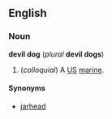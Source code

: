 ==English==
===Noun===
'''devil dog''' (''plural'' '''devil dogs''')

#(''colloquial'') A [[US]] [[marine]].

====Synonyms====
*[[jarhead]]